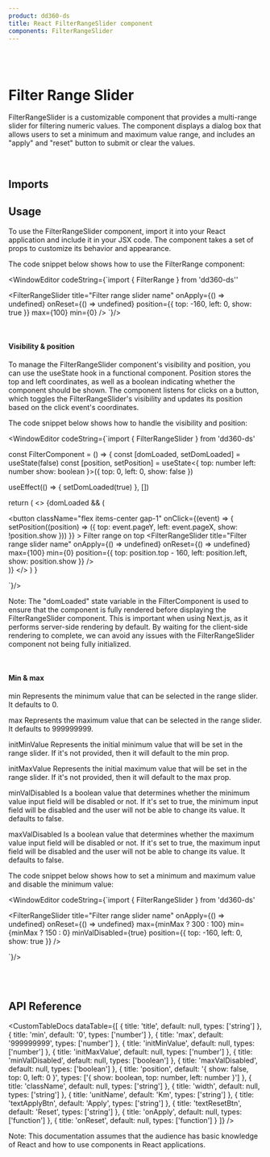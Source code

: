 ```yaml
---
product: dd360-ds
title: React FilterRangeSlider component
components: FilterRangeSlider
---
```


<br />
<br />

# <span name="floating-nav">Filter Range Slider</span>

FilterRangeSlider is a customizable component that provides a 
multi-range slider for filtering numeric values. The component displays 
a dialog box that allows users to set a minimum and maximum value 
range, and includes an "apply" and "reset" button to submit or clear 
the values.

<br />

## <span name="floating-nav">Imports</span>

<WindowEditor codeString="import { FilterRangeSlider } from 'dd360-ds'" />

## <span name="floating-nav">Usage</span>

To use the FilterRangeSlider component, import it into your React 
application and include it in your JSX code. The component takes a 
set of props to customize its behavior and appearance.

<ContainerComponentDoc>
  <FilterRangeSliderCustom />
</ContainerComponentDoc>

The code snippet below shows how to use the FilterRange component:

<WindowEditor
    codeString={`import { FilterRange } from 'dd360-ds''

<FilterRangeSlider
  title="Filter range slider name"
  onApply={() => undefined}
  onReset={() => undefined}
  position={{
      top: -160,
      left: 0,
      show: true
  }}
  max={100}
  min={0}
/>
`}/>

<br />

#### <span name="floating-nav">Visibility & position</span>

To manage the FilterRangeSlider component's visibility and position, you can use the
useState hook in a functional component. Position stores the top and left
coordinates, as well as a boolean indicating whether the component should be
shown. The component listens for clicks on a button, which toggles the
FilterRangeSlider's visibility and updates its position based on the click event's
coordinates.

<ContainerComponentDoc>
  <FilterRangeSliderCustom onTop />
</ContainerComponentDoc>

The code snippet below shows how to handle the visibility and position:

<WindowEditor
    codeString={`import { FilterRangeSlider } from 'dd360-ds'

const FilterComponent = () => {
  const [domLoaded, setDomLoaded] = useState<boolean>(false)
  const [position, setPosition] = useState<{
    top: number
    left: number
    show: boolean
  }>({
    top: 0,
    left: 0,
    show: false
  })

useEffect(() => { setDomLoaded(true) }, [])

return (
    <>
      {domLoaded && (
        <div>
          <button
            className="flex items-center gap-1"
            onClick={(event) => {
              setPosition((position) => ({
                top: event.pageY,
                left: event.pageX,
                show: !position.show
              }))
            }}
          >
            <Text size="lg" bold>
              Filter range on top
            </Text>
            <DynamicHeroIcon icon="FilterIcon" className="w-4 h-4" />
          </button>
          <FilterRangeSlider
            title="Filter range slider name"
            onApply={() => undefined}
            onReset={() => undefined}
            max={100}
            min={0}
            position={{
              top: position.top - 160,
              left: position.left,
              show: position.show
            }}
          />
        </div>
      )}
    </>
  )
}

 `}/>

Note: The "domLoaded" state variable in the FilterComponent is used to ensure 
that the component is fully rendered before displaying the FilterRangeSlider 
component. This is important when using Next.js, as it performs server-side 
rendering by default. By waiting for the client-side rendering to complete, 
we can avoid any issues with the FilterRangeSlider component not being fully initialized.

<br />

#### <span name="floating-nav">Min & max</span>

<span className='border border-gray-300 bg-gray-200 p-1'>min</span>
Represents the minimum value that can be selected in the 
range slider. It defaults to 0.

<span className='border border-gray-300 bg-gray-200 p-1'>max</span>
Represents the maximum value that can be selected in the 
range slider. It defaults to 999999999.

<span className='border border-gray-300 bg-gray-200 p-1'>initMinValue</span>
Represents the initial minimum value that will be set 
in the range slider. If it's not provided, then it will default to the min prop.

<span className='border border-gray-300 bg-gray-200 p-1'>initMaxValue</span>
Represents the initial maximum value that will be set 
in the range slider. If it's not provided, then it will default to the max prop.

<span className='border border-gray-300 bg-gray-200 p-1'>minValDisabled</span>
Is a boolean value that determines whether the minimum 
value input field will be disabled or not. If it's set to true, the minimum 
input field will be disabled and the user will not be able to change its value. 
It defaults to false.

<span className='border border-gray-300 bg-gray-200 p-1'>maxValDisabled</span>
Is a boolean value that determines whether the maximum 
value input field will be disabled or not. If it's set to true, the maximum input 
field will be disabled and the user will not be able to change its value. It 
defaults to false.

<ContainerComponentDoc>
  <FilterRangeSliderCustom minMax />
</ContainerComponentDoc>

The code snippet below shows how to set a minimum and maximum value and disable the minimum value:

<WindowEditor
    codeString={`import { FilterRangeSlider } from 'dd360-ds'

<FilterRangeSlider
  title="Filter range slider name"
  onApply={() => undefined}
  onReset={() => undefined}
  max={minMax ? 300 : 100}
  min={minMax ? 150 : 0}
  minValDisabled={true}
  position={{
    top: -160,
    left: 0,
    show: true
  }}
/>

 `}/>

<br />
<br />

## <span name="floating-nav">API Reference</span>

<CustomTableDocs
  dataTable={[
    { title: 'title', default: null, types: ['string'] },
    { title: 'min', default: '0', types: ['number'] },
    { title: 'max', default: '999999999', types: ['number'] },
    { title: 'initMinValue', default: null, types: ['number'] },
    { title: 'initMaxValue', default: null, types: ['number'] },
    { title: 'minValDisabled', default: null, types: ['boolean'] },
    { title: 'maxValDisabled', default: null, types: ['boolean'] },
    {
      title: 'position',
      default: '{ show: false, top: 0, left: 0 }',
      types: ['{ show: boolean, top: number, left: number }']
    },
    { title: 'className', default: null, types: ['string'] },
    { title: 'width', default: null, types: ['string'] },
    { title: 'unitName', default: 'Km', types: ['string'] },
    { title: 'textApplyBtn', default: 'Apply', types: ['string'] },
    { title: 'textResetBtn', default: 'Reset', types: ['string'] },
    { title: 'onApply', default: null, types: ['function'] },
    { title: 'onReset', default: null, types: ['function'] }
  ]}
/>

Note: This documentation assumes that the audience has basic knowledge of React
and how to use components in React applications.
